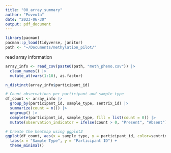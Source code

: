 ```yaml
---
title: "00_array_summary"
author: "Puvvula"
date: "2023-06-30"
output: pdf_document
---
```


```r
library(pacman)
pacman::p_load(tidyverse, janitor)
path <- "~/Documents/methylation_pilot/"
```

read array information
```r
array_info <- read_csv(paste0(path, "meth_pheno.csv")) |>
  clean_names() |>
  mutate_at(vars(1:10), as.factor)

n_distinct(array_info$participant_id)
```

```r
# Count observations per participant and sample type
df_count <- array_info |>
  group_by(participant_id, sample_type, sentrix_id) |>
  summarize(count = n()) |>
  ungroup() |>
  complete(participant_id, sample_type, fill = list(count = 0)) |>
  mutate(observation_indicator = ifelse(count > 0, "Present", "Absent"))

# Create the heatmap using ggplot2
ggplot(df_count, aes(x = sample_type, y = participant_id, color=sentrix_id)) +
  labs(x = "Sample Type", y = "Participant ID") +
  theme_minimal()
```

